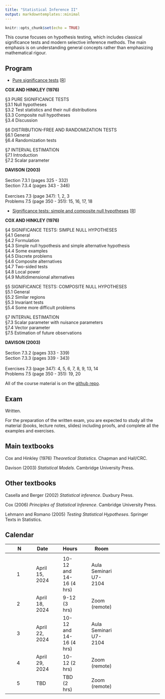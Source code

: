 ```yaml
---
title: "Statistical Inference II"
output: markdowntemplates::minimal
---
```


```r
knitr::opts_chunk$set(echo = TRUE)
```

This course focuses on hypothesis testing, which includes classical significance tests and modern selective inference methods. The main emphasis is on understanding general concepts rather than emphasizing mathematical rigour.




<!-- ## Program and resources -->

## Program

* [Pure significance tests](docs/slides/puresignificance.pdf) [[R](https://github.com/aldosolari/SI2/blob/master/docs/code/puresignificance.R)]

**COX AND HINKLEY (1976)**

§3 PURE SIGNIFICANCE TESTS<br>
§3.1 Null hypotheses <br>
§3.2 Test statistics and their null distributions <br>
§3.3 Composite null hypotheses <br>
§3.4 Discussion <br>
<!-- Examples 3.1, 3.2, 3.4 <br>
<!-- Exercises 3.1, 3.13, 3.15, 3.16 -->



§6 DISTRIBUTION-FREE AND RANDOMIZATION TESTS<br>
§6.1 General <br>
§6.4 Randomization tests <br>
<!-- Examples 6.7<br> -->
<!-- Exercises 6.3 -->

§7 INTERVAL ESTIMATION<br>
§7.1 Introduction <br>
§7.2 Scalar parameter <br>
<!-- Examples 7.1, 7.4<br> -->
<!-- Exercises 7.1, 7.2 -->


**DAVISON (2003)** <br>
<br>
Section 7.3.1 (pages 325 - 332) <br>
Section 7.3.4 (pages 343 - 346) <br>
<br>
Exercises 7.3 (page 347): 1, 2, 3 <br>
Problems 7.5 (page 350 - 351): 15, 16, 17, 18 <br>

* [Significance tests: simple and composite null hypotheses](docs/slides/significancetest.pdf) [[R](https://github.com/aldosolari/SI2/blob/master/docs/code/significancetest.R)]

**COX AND HINKLEY (1976)**

§4 SIGNIFICANCE TESTS: SIMPLE NULL HYPOTHESES<br>
§4.1 General<br>
§4.2 Formulation<br>
§4.3 Simple null hypothesis and simple alternative
hypothesis<br>
§4.4 Some examples<br>
§4.5 Discrete problems<br>
§4.6 Composite alternatives<br>
§4.7 Two-sided tests<br>
§4.8 Local power<br>
§4.9 Multidimensional alternatives<br>
<!-- Examples 4.1, 4.3, 4.4, 4.5, 4.6, 4.9, 4.10, 4.11, 4.13<br> -->
<!-- Exercises 4.6, 4.7, 4.10, 4.13 -->

§5 SIGNIFICANCE TESTS: COMPOSITE NULL HYPOTHESES<br>
§5.1 General<br>
§5.2 Similar regions<br>
§5.3 Invariant tests<br>
§5.4 Some more difficult problems<br>
<!-- Examples 5.1, 5.2, 5.5, 5.9, 5.10, 5.16, 5.18 <br> -->
<!-- Exercises 5.1, 5.3 -->

§7 INTERVAL ESTIMATION<br>
§7.3 Scalar parameter with nuisance parameters<br>
§7.4 Vector parameter<br>
§7.5 Estimation of future observations<br>
<!-- Examples 7.9, 7.17, 7.18, 7.19<br> -->
<!-- Exercises 7.11 -->

<!-- * ~~[Multiple testing]()~~ -->

**DAVISON (2003)** <br>
<br>
Section 7.3.2 (pages 333 - 339) <br>
Section 7.3.3 (pages 339 - 343) <br>
<br>
Exercises 7.3 (page 347): 4, 5, 6, 7, 8, 9, 13, 14 <br>
Problems 7.5 (page 350 - 351): 19, 20 <br>


All of the course material is on the 
[github repo](https://github.com/aldosolari/SI2).




## Exam

Written.  


For the preparation of the written exam, you are expected to study all the material (books, lecture notes, slides) including proofs, and complete all the examples and exercises.

## Main textbooks

Cox and Hinkley (1976) *Theoretical Statistics*. Chapman and Hall/CRC.

Davison (2003) *Statistical Models*. Cambridge University Press.

## Other textbooks

Casella and Berger (2002) *Statistical inference*. Duxbury Press. 

Cox (2006) *Principles of Statistical Inference*. Cambridge University Press.

Lehmann and Romano (2005) *Testing Statistical Hypotheses*. Springer Texts in Statistics.



## Calendar

|| N || Date || Hours || Room ||
|-|-|-|-|-|-|-|-|-|-|-|-|-|
||  || ||  ||  || || || ||
|| 1 || April 15, 2024 || 10-12 and 14-16 (4 hrs) || Aula Seminari U7-2104 ||
|| 2 || April 18, 2024 || 9-12 (3 hrs) || Zoom (remote) ||
|| 3 || April 22, 2024 || 10-12 and 14-16 (4 hrs) || Aula Seminari U7-2104 ||
|| 4 || April 29, 2024 || 10-12  (2 hrs) || Zoom (remote) ||
|| 5 || TBD || TBD  (2 hrs) || Zoom (remote) ||



